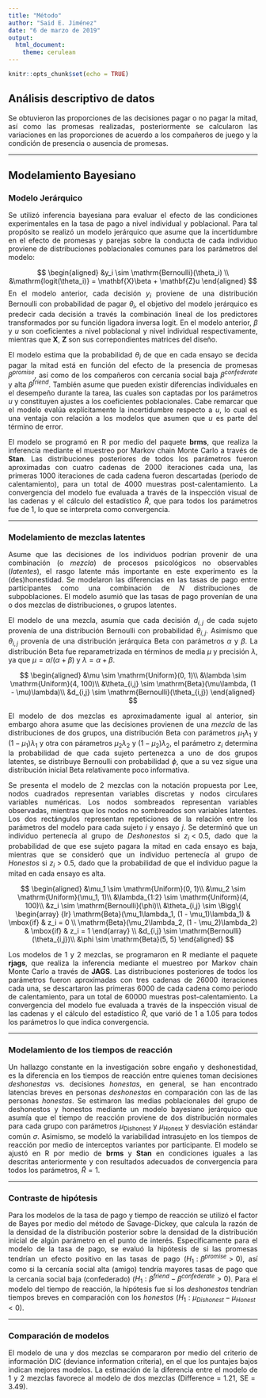 ```yaml
---
title: "Método"
author: "Said E. Jiménez"
date: "6 de marzo de 2019"
output:
  html_document:
    theme: cerulean
---
```


<style>
body {
text-align: justify}
</style>


```r
knitr::opts_chunk$set(echo = TRUE)
```

## Análisis descriptivo de datos

Se obtuvieron las proporciones de las decisiones pagar o no pagar la mitad, así como las promesas realizadas, posteriormente se calcularon las variaciones en las proporciones de acuerdo a los compañeros de juego y la condición de presencia o ausencia de promesas.

---

## Modelamiento Bayesiano 

### Modelo Jerárquico

Se utilizó inferencia bayesiana para evaluar el efecto de las condiciones experimentales en la tasa de pago a nivel individual y poblacional. Para tal propósito se realizó un modelo jerárquico que asume que la incertidumbre en el efecto de promesas y parejas sobre la conducta de cada individuo proviene de distribuciones poblacionales comunes para los parámetros del modelo:  


$$
\begin{aligned}
&y_i \sim \mathrm{Bernoulli}(\theta_i) \\
&\mathrm{logit(\theta_i)} = \mathbf{X}\beta  +  \mathbf{Z}u
\end{aligned}
$$
En el modelo anterior, cada decisión $y_i$ proviene de una distribución Bernoulli con probabilidad de pagar $\theta_i$, el objetivo del modelo jerárquico es predecir cada decisión a través la combinación lineal de los predictores transformados por su función ligadora inversa $\mathrm{logit}$. En el modelo anterior, $\beta$ y $u$ son coeficientes a nivel poblacional y nivel individual respectivamente, mientras que $\mathbf{X}$, $\mathbf{Z}$ son sus correpondientes matrices del diseño. 

El modelo estima que la probabilidad $\theta_i$ de que en cada ensayo se decida pagar la mitad está en función del efecto de la presencia de promesas $\beta^{promise}$, así como de los compañeros con cercanía social baja $\beta^{confederate}$ y alta $\beta^{friend}$. También asume que pueden existir diferencias individuales en el desempeño durante la tarea, las cuales son captadas por los parámetros $u$ y constituyen ajustes a los coeficientes poblacionales. Cabe remarcar que el modelo evalúa explícitamente la incertidumbre respecto a $u$, lo cual es una ventaja con relación a los modelos que asumen que $u$ es parte del término de error. 

El modelo se programó en R por medio del paquete **brms**, que realiza la inferencia mediante el muestreo por Markov chain Monte Carlo a través de **Stan**. Las distribuciones posteriores de todos los parámetros fueron aproximadas con cuatro cadenas de 2000 iteraciones cada una, las primeras 1000 iteraciones de cada cadena fueron descartadas (periodo de calentamiento), para un total de 4000 muestras post-calentamiento. La convergencia del modelo fue evaluada a través de la inspección visual de las cadenas y el cálculo del estadístico $\hat{R}$, que para todos los parámetros fue de 1, lo que se interpreta como convergencia.  

---

### Modelamiento de mezclas latentes

Asume que las decisiones de los individuos podrían provenir de una combinación (o *mezcla*) de procesos psicológicos no observables (*latentes*), el rasgo latente más importante en este experimento es la (des)honestidad. Se modelaron las diferencias en las tasas de pago entre participantes como una combinación de $N$ distribuciones de subpoblaciones. El modelo asumió que las tasas de pago provenían de una o dos mezclas de distribuciones, o grupos latentes. 

El modelo de una mezcla, asumía que cada decisión $d_{i,j}$ de cada sujeto provenía de una distribución Bernoulli con probabilidad $\theta_{i,j}$. Asimismo que $\theta_{i,j}$ provenía de una distribución jerárquica Beta con parámetros $\alpha$ y $\beta$. La distribución Beta fue reparametrizada en términos de media $\mu$ y precisión $\lambda$, ya que $\mu = \alpha/(\alpha + \beta)$ y $\lambda = \alpha + \beta$.  

$$
\begin{aligned}
&\mu \sim \mathrm{Uniform}(0, 1)\\
&\lambda \sim \mathrm{Uniform}(4, 100)\\
&\theta_{i,j} \sim \mathrm{Beta}(\mu\lambda, (1 - \mu)\lambda)\\
&d_{i,j} \sim \mathrm{Bernoulli}(\theta_{i,j}) 
\end{aligned}
$$


El modelo de dos mezclas es aproximadamente igual al anterior, sin embargo ahora asume que las decisiones provienen de una *mezcla* de las distribuciones de dos grupos, una distribución Beta con parámetros $\mu_1\lambda_1$ y $(1 - \mu_1) \lambda_1$ y otra con párametros $\mu_2\lambda_2$ y $(1 - \mu_2) \lambda_2$, el parámetro $z_i$ determina la probabilidad de que cada sujeto pertenezca a uno de dos grupos latentes, se distribuye Bernoulli con probabilidad $\phi$, que a su vez sigue una distribución inicial Beta relativamente poco informativa.

Se presenta el modelo de 2 mezclas con la notación propuesta por Lee, nodos cuadrados representan variables discretas y nodos circulares variables numéricas. Los nodos sombreados representan variables observadas, mientras que los nodos no sombreados son variables latentes. Los dos rectángulos representan repeticiones de la relación entre los parámetros del modelo para cada sujeto $i$ y ensayo $j$. Se determinó que un individuo pertenecía al grupo de *Deshonestos* si $z_i < 0.5$, dado que la probabilidad de que ese sujeto pagara la mitad en cada ensayo es baja, mientras que se consideró que un individuo pertenecía al grupo de *Honestos* si $z_i > 0.5$, dado que la probabilidad de que el individuo pague la mitad en cada ensayo es alta. 

$$
\begin{aligned} 
&\mu_1 \sim \mathrm{Uniform}(0, 1)\\
&\mu_2 \sim \mathrm{Uniform}(\mu_1, 1)\\
&\lambda_{1:2} \sim \mathrm{Uniform}(4, 100)\\
&z_i \sim \mathrm{Bernoulli}(\phi)\\
&\theta_{i,j} \sim \Bigg\{
  \begin{array} {lr} 
    \mathrm{Beta}(\mu_1\lambda_1, (1 - \mu_1)\lambda_1) & \mbox{if} & z_i = 0 \\
    \mathrm{Beta}(\mu_2\lambda_2, (1 - \mu_2)\lambda_2) & \mbox{if} & z_i = 1
  \end{array} \\
&d_{i,j} \sim \mathrm{Bernoulli}(\theta_{i,j})\\
&\phi \sim \mathrm{Beta}(5, 5)
\end{aligned}
$$


Los modelos de 1 y 2 mezclas, se programaron en R mediante el paquete **rjags**, que realiza la inferencia mediante el muestreo por Markov chain Monte Carlo a través de **JAGS**. Las distribuciones posteriores de todos los parámetros fueron aproximadas con tres cadenas de 26000 iteraciones cada una, se descartaron las primeras 6000 de cada cadena como periodo de calentamiento, para un total de 60000 muestras post-calentamiento. La convergencia del modelo fue evaluada a través de la inspección visual de las cadenas y el cálculo del estadístico $\hat{R}$, que varió de 1 a 1.05 para todos los parámetros lo que indica convergencia.

---

### Modelamiento de los tiempos de reacción

Un hallazgo constante en la investigación sobre engaño y deshonestidad, es la diferencia en los tiempos de reacción entre quienes toman decisiones *deshonestas* vs. decisiones *honestas*, en general, se han encontrado latencias breves en personas *deshonestas* en comparación con las de las personas *honestas*. Se estimaron las medias poblacionales del grupo de deshonestos y honestos mediante un modelo bayesiano jerárquico que asumía que el tiempo de reacción proviene de dos distribución normales para cada grupo con parámetros $\mu_{\mathrm{Dishonest}}$ y $\mu_{\mathrm{Honest}}$ y desviación estándar común $\sigma$. Asimismo, se modeló la variabilidad intrasujeto en los tiempos de reacción por medio de interceptos variantes por participante. El modelo se ajustó en R por medio de **brms** y **Stan** en condiciones iguales a las descritas anteriormente y con resultados adecuados de convergencia para todos los parámetros, $\hat{R} = 1$.   

---

### Contraste de hipótesis 

Para los modelos de la tasa de pago y tiempo de reacción se utilizó el factor de Bayes por medio del método de Savage-Dickey, que calcula la razón de la densidad de la distribución posterior sobre la densidad de la distribución inicial de algún parámetro en el punto de interés. Específicamente para el modelo de la tasa de pago, se evaluó la hipótesis de si las promesas tendrían un efecto positivo en las tasas de pago ($H_1: \beta^{promise} > 0$), así como si la cercanía social alta (amigo) tendría mayores tasas de pago que la cercanía social baja (confederado) ($H_1: \beta^{friend} - \beta^{confederate} > 0$). Para el modelo del tiempo de reacción, la hipótesis fue si los *deshonestos* tendrían tiempos breves en comparación con los *honestos* ($H_1: \mu_{Dishonest} - \mu_{Honest} < 0$). 

---

### Comparación de modelos

El modelo de una y dos mezclas se compararon por medio del criterio de información DIC (deviance information criteria), en el que los puntajes bajos indican mejores modelos. La estimación de la diferencia entre el modelo de 1 y 2 mezclas favorece al modelo de dos mezclas ($\mathrm{Difference}= 1.21$, $\mathrm{SE}= 3.49$). 




